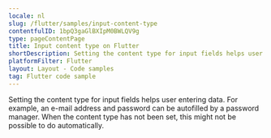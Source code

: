 ```yaml
---
locale: nl
slug: /flutter/samples/input-content-type
contentfulID: 1bpQ3gaGlBXIpM0BWLQV9g
type: pageContentPage
title: Input content type on Flutter
shortDescription: Setting the content type for input fields helps user entering data.
platformFilter: Flutter
layout: Layout - Code samples
tag: Flutter code sample
---
```


Setting the content type for input fields helps user entering data. For example, an e-mail address and password can be autofilled by a password manager. When the content type has not been set, this might not be possible to do automatically.

<CodeSample id="input-content-type" locale="nl" platform="flutter"/>